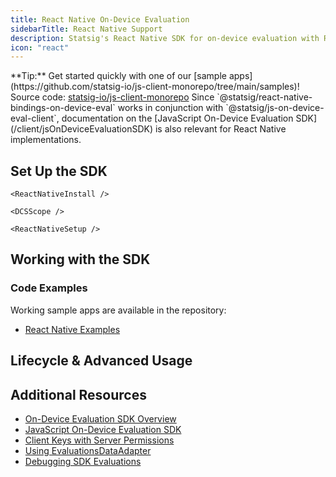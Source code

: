 ```yaml
---
title: React Native On-Device Evaluation
sidebarTitle: React Native Support
description: Statsig's React Native SDK for on-device evaluation with React Native applications.
icon: "react"
---
```





<Callout icon="lightbulb">
**Tip:** Get started quickly with one of our [sample apps](https://github.com/statsig-io/js-client-monorepo/tree/main/samples)!
</Callout>

<Callout icon="github">
Source code: <a href="https://github.com/statsig-io/js-client-monorepo" target="_blank" rel="noreferrer">statsig-io/js-client-monorepo</a>
</Callout>

<OnDeviceEvalProsAndCons sdkName="@statsig/react-native-bindings-on-device-eval" otherSDKName="@statsig/react-native" otherSDKLink="/client/reactNativeSDK" />

<Note>
Since `@statsig/react-native-bindings-on-device-eval` works in conjunction with `@statsig/js-on-device-eval-client`, documentation on the [JavaScript On-Device Evaluation SDK](/client/jsOnDeviceEvaluationSDK) is also relevant for React Native implementations.
</Note>

## Set Up the SDK

<Steps>
  <Step title="Install the SDK">
    <Installation />
    
    <ReactNativeInstall />
  </Step>
  <Step title="Initialize the SDK">
    <Initialization />
    
    <DCSScope />

    <ReactNativeSetup />
  </Step>
</Steps>

## Working with the SDK

<JSCreateUser />

<ReactHooks />

### Code Examples

Working sample apps are available in the repository:

- [React Native Examples](https://github.com/statsig-io/js-client-monorepo/tree/main/samples)

<statsigUserIntro />

<StatsigUserNotes sdkName="React Native" />

<JSClientEventEmitting />

<statsigOptionsIntro />

<JSOptions />

<manualExposuresIntro />

<JSManualExposures />

## Lifecycle & Advanced Usage

<shuttingDown />
<JSShutdown />

<JSDataAdapter />

## Additional Resources

- [On-Device Evaluation SDK Overview](/client/onDevice)
- [JavaScript On-Device Evaluation SDK](/client/jsOnDeviceEvaluationSDK)
- [Client Keys with Server Permissions](/sdk-keys/api-keys/#client-keys-with-server-permissions)
- [Using EvaluationsDataAdapter](/client/javascript/using-evaluations-data-adapter)
- [Debugging SDK Evaluations](/sdk/debugging)
